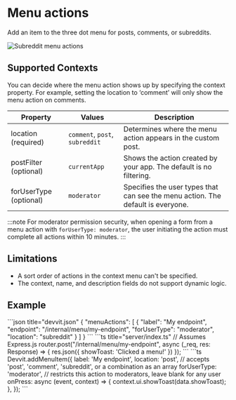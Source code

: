 
# Menu actions

Add an item to the three dot menu for posts, comments, or subreddits.

![Subreddit menu actions](../assets/capabilities/menu-actions/menu-actions-subreddit.png)

## Supported Contexts

You can decide where the menu action shows up by specifying the context property. For example, setting the location to ‘comment’ will only show the menu action on comments.

| Property               | Values                         | Description                                                                     |
| ---------------------- | ------------------------------ | ------------------------------------------------------------------------------- |
| location (required)    | `comment`, `post`, `subreddit` | Determines where the menu action appears in the custom post.                    |
| postFilter (optional)  | `currentApp`                   | Shows the action created by your app. The default is no filtering.              |
| forUserType (optional) | `moderator`                    | Specifies the user types that can see the menu action. The default is everyone. |

:::note
For moderator permission security, when opening a form from a menu action with `forUserType: moderator`, the user initiating the action must complete all actions within 10 minutes.
:::

## Limitations

- A sort order of actions in the context menu can't be specified.
- The context, name, and description fields do not support dynamic logic.

## Example
<Tabs>
  <TabItem value="web" label="Web">
  ```json title="devvit.json"
  {
    "menuActions": [
      {
      "label": "My endpoint",
      "endpoint": "/internal/menu/my-endpoint",
      "forUserType": "moderator",
      "location": "subreddit"
      }
    ]
  }
  ```
  ```ts title="server/index.ts"
  // Assumes Express.js
  router.post("/internal/menu/my-endpoint", async (_req, res: Response<UiResponse>) => {
    res.json({
      showToast: 'Clicked a menu!'
    })
  });
  ``` 
  </TabItem>
  <TabItem value="blocks" label="devvit.tsx">
  ```ts
  Devvit.addMenuItem({
    label: 'My endpoint',
    location: 'post', // accepts 'post', 'comment', 'subreddit', or a combination as an array
    forUserType: 'moderator', // restricts this action to moderators, leave blank for any user
    onPress: async (event, context) => {
      context.ui.showToast(data.showToast);
    },
  });
  ```
  </TabItem>
</Tabs>
